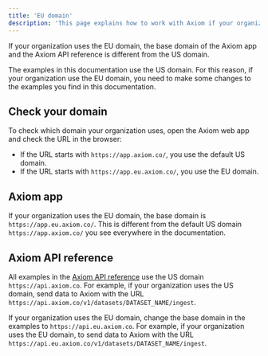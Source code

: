 ```yaml
---
title: 'EU domain'
description: 'This page explains how to work with Axiom if your organization uses the EU domain.'
---
```


If your organization uses the EU domain, the base domain of the Axiom app and the Axiom API reference is different from the US domain.

The examples in this documentation use the US domain. For this reason, if your organization use the EU domain, you need to make some changes to the examples you find in this documentation.

## Check your domain

To check which domain your organization uses, open the Axiom web app and check the URL in the browser:
- If the URL starts with `https://app.axiom.co/`, you use the default US domain.
- If the URL starts with `https://app.eu.axiom.co/`, you use the EU domain.

## Axiom app

If your organization uses the EU domain, the base domain is `https://app.eu.axiom.co/`. This is different from the default US domain `https://app.axiom.co/` you see everywhere in the documentation.

## Axiom API reference

All examples in the [Axiom API reference](/restapi/introduction) use the US domain `https://api.axiom.co`. For example, if your organization uses the US domain, send data to Axiom with the URL `https://api.axiom.co/v1/datasets/DATASET_NAME/ingest`.

If your organization uses the EU domain, change the base domain in the examples to `https://api.eu.axiom.co`. For example, if your organization uses the EU domain, to send data to Axiom with the URL `https://api.eu.axiom.co/v1/datasets/DATASET_NAME/ingest`.